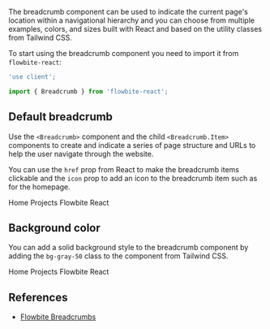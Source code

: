 
The breadcrumb component can be used to indicate the current page's location within a navigational hierarchy and you can choose from multiple examples, colors, and sizes built with React and based on the utility classes from Tailwind CSS.

To start using the breadcrumb component you need to import it from `flowbite-react`:

```jsx
'use client';

import { Breadcrumb } from 'flowbite-react';
```

## Default breadcrumb

Use the `<Breadcrumb>` component and the child `<Breadcrumb.Item>` components to create and indicate a series of page structure and URLs to help the user navigate through the website.

You can use the `href` prop from React to make the breadcrumb items clickable and the `icon` prop to add an icon to the breadcrumb item such as for the homepage.

<CodePreview importExternal="import { HiHome } from 'react-icons/hi';" title="Default breadcrumb">
  <Breadcrumb aria-label="Default breadcrumb example">
    <Breadcrumb.Item href="#" icon={HiHome}>
      Home
    </Breadcrumb.Item>
    <Breadcrumb.Item href="#">Projects</Breadcrumb.Item>
    <Breadcrumb.Item>Flowbite React</Breadcrumb.Item>
  </Breadcrumb>
</CodePreview>

## Background color

You can add a solid background style to the breadcrumb component by adding the `bg-gray-50` class to the component from Tailwind CSS.

<CodePreview importExternal="import { HiHome } from 'react-icons/hi';" title="Solid background">
  <Breadcrumb aria-label="Solid background breadcrumb example" className="bg-gray-50 px-5 py-3 dark:bg-gray-900">
    <Breadcrumb.Item href="#" icon={HiHome}>
      Home
    </Breadcrumb.Item>
    <Breadcrumb.Item href="#">Projects</Breadcrumb.Item>
    <Breadcrumb.Item>Flowbite React</Breadcrumb.Item>
  </Breadcrumb>
</CodePreview>

## References

- [Flowbite Breadcrumbs](https://flowbite.com/docs/components/breadcrumb/)
